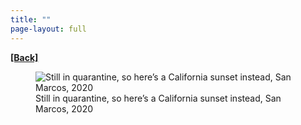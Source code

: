 ```yaml
---
title: ""
page-layout: full
---
```

  
[**[Back]**](../pages/talks.qmd)

![Still in quarantine, so here's a California sunset instead, San Marcos, 2020](../images/UCIsemi.jpeg)
